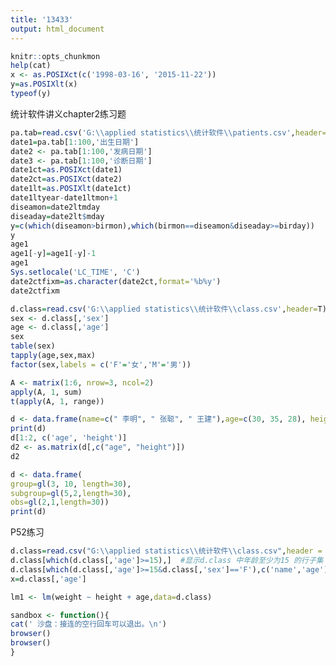 ---
title: '13433'
output: html_document
---

```{r setup, include=FALSE}
knitr::opts_chunkmon
help(cat)
x <- as.POSIXct(c('1998-03-16', '2015-11-22'))
y=as.POSIXlt(x)
typeof(y)
```

统计软件讲义chapter2练习题
```{r zz, echo=FALSE}
pa.tab=read.csv('G:\\applied statistics\\统计软件\\patients.csv',header=T)
date1=pa.tab[1:100,'出生日期']
date2 <- pa.tab[1:100,'发病日期']
date3 <- pa.tab[1:100,'诊断日期']
date1ct=as.POSIXct(date1)
date2ct=as.POSIXct(date2)
date1lt=as.POSIXlt(date1ct)
date1ltyear-date1ltmon+1
diseamon=date2ltmday
diseaday=date2lt$mday
y=c(which(diseamon>birmon),which(birmon==diseamon&diseaday>=birday))
y
age1
age1[-y]=age1[-y]-1
age1
Sys.setlocale('LC_TIME', 'C')
date2ctfixm=as.character(date2ct,format='%b%y')
date2ctfixm
```

```{r pressure, echo=FALSE}
d.class=read.csv('G:\\applied statistics\\统计软件\\class.csv',header=T)
sex <- d.class[,'sex']
age <- d.class[,'age']
sex
table(sex)
tapply(age,sex,max)
factor(sex,labels = c('F'='女','M'='男'))
```

```{r pressure, echo=FALSE}
A <- matrix(1:6, nrow=3, ncol=2)
apply(A, 1, sum)
t(apply(A, 1, range))
```


```{r pressure, echo=FALSE}
d <- data.frame(name=c(" 李明", " 张聪", " 王建"),age=c(30, 35, 28), height=c(180, 162, 175))
print(d)
d[1:2, c('age', 'height')]
d2 <- as.matrix(d[,c("age", "height")])
d2
```

```{r pressure, echo=FALSE}
d <- data.frame(
group=gl(3, 10, length=30),
subgroup=gl(5,2,length=30),
obs=gl(2,1,length=30))
print(d)
```

P52练习
```{r pressure, echo=FALSE}
d.class=read.csv("G:\\applied statistics\\统计软件\\class.csv",header = T)
d.class[which(d.class[,'age']>=15),]  #显示d.class 中年龄至少为15 的行子集；
d.class[which(d.class[,'age']>=15&d.class[,'sex']=='F'),c('name','age')]  #显示女生且年龄至少为15 的学生姓名和年龄
x=d.class[,'age']

```

```{r pressure, echo=FALSE}
lm1 <- lm(weight ~ height + age,data=d.class)
```

```{r pressure, echo=FALSE}
sandbox <- function(){
cat(' 沙盘：接连的空行回车可以退出。\n')
browser()
browser()
}
```